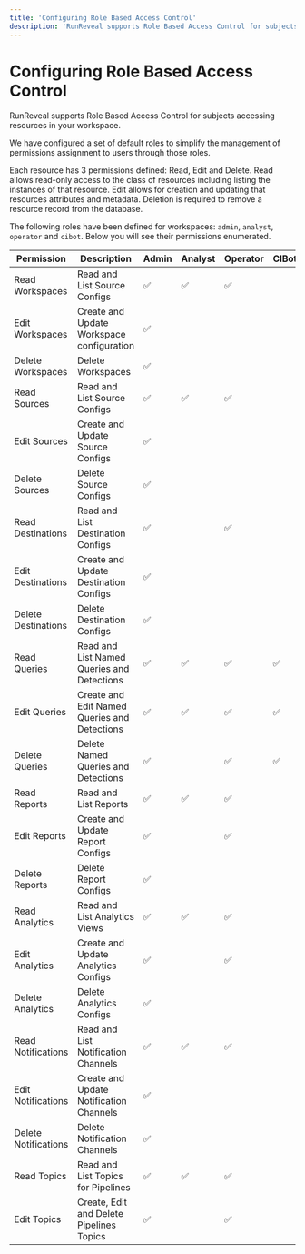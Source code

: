 ```yaml
---
title: 'Configuring Role Based Access Control'
description: 'RunReveal supports Role Based Access Control for subjects accessing resources in your workspace.'
---
```


# Configuring Role Based Access Control

RunReveal supports Role Based Access Control for subjects accessing resources in your workspace.

We have configured a set of default roles to simplify the management of permissions assignment to users through those roles.

Each resource has 3 permissions defined: Read, Edit and Delete.  Read allows read-only access to the class of resources including listing the instances of that resource.  Edit allows for creation and updating that resources attributes and metadata.  Deletion is required to remove a resource record from the database.

The following roles have been defined for workspaces: `admin`, `analyst`, `operator` and `cibot`.  Below you will see their permissions enumerated.

| Permission          | Description                           | Admin | Analyst | Operator | CIBot |
|---------------------|---------------------------------------|-------|---------|----------|-------|
| Read Workspaces     | Read and List Source Configs           | ✅    | ✅     | ✅     |        |
| Edit Workspaces     | Create and Update Workspace configuration | ✅ |        |        |        |
| Delete Workspaces   | Delete Workspaces                      | ✅    |        |        |        |
| Read Sources        | Read and List Source Configs           | ✅    | ✅     | ✅     |        |
| Edit Sources        | Create and Update Source Configs       | ✅    |        |        |        |
| Delete Sources      | Delete Source Configs                  | ✅    |        |       |         |
| Read Destinations   | Read and List Destination Configs      | ✅    |        | ✅    |         |
| Edit Destinations   | Create and Update Destination Configs  | ✅    |        |       |         |
| Delete Destinations | Delete Destination Configs             | ✅    |        |       |         |
| Read Queries        | Read and List Named Queries and Detections | ✅ | ✅    | ✅    | ✅      |
| Edit Queries        | Create and Edit Named Queries and Detections | ✅ | ✅  | ✅    | ✅      |
| Delete Queries      | Delete Named Queries and Detections    | ✅    |        | ✅    | ✅      |
| Read Reports        | Read and List Reports                  | ✅    | ✅     | ✅    |         |
| Edit Reports        | Create and Update Report Configs       | ✅    |        | ✅    |         |
| Delete Reports      | Delete Report Configs                  | ✅    |        |       |         |
| Read Analytics      | Read and List Analytics Views          | ✅    | ✅     | ✅    |         |
| Edit Analytics      | Create and Update Analytics Configs    | ✅    |        | ✅    |         |
| Delete Analytics    | Delete Analytics Configs               | ✅    |        |       |         |
| Read Notifications  | Read and List Notification Channels    | ✅    | ✅     | ✅    |         |
| Edit Notifications  | Create and Update Notification Channels | ✅   |        |       |         |
| Delete Notifications| Delete Notification Channels           | ✅    |        |       |         |
| Read Topics         | Read and List Topics for Pipelines     | ✅    | ✅     | ✅    |         |
| Edit Topics         | Create, Edit and Delete Pipelines Topics | ✅  |        | ✅    |         |
